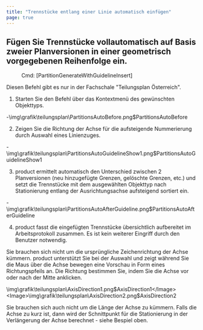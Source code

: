 ```yaml
---
title: "Trennstücke entlang einer Linie automatisch einfügen"
page: true
---
```

## F&#252;gen Sie Trennst&#252;cke vollautomatisch auf Basis zweier Planversionen in einer geometrisch vorgegebenen Reihenfolge ein.
<GeoDesigner> <Menu> Cmd: [PartitionGenerateWithGuidelineInsert] </Menu> 
</GeoDesigner>
<Warning>
Diesen Befehl gibt es nur in der Fachschale &quot;Teilungsplan &#214;sterreich&quot;. 
</Warning>



1. Starten Sie den Befehl &#252;ber das Kontextmen&#252; des gew&#252;nschten Objekttyps.

-<Image>\img\grafik\teilungsplan\PartitionsAutoBefore.png$PartitionsAutoBefore</Image>


2. Zeigen Sie die Richtung der Achse f&#252;r die aufsteigende Nummerierung durch  Auswahl eines Linienzuges.

-<Image>\img\grafik\teilungsplan\PartitionsAutoGuidelineShow1.png$PartitionsAutoGuidelineShow1</Image>


3. <Placeholder>product</Placeholder> ermittelt automatisch den Unterschied zwischen 2 Planversionen (neu hinzugef&#252;gte Grenzen, gel&#246;schte Grenzen, etc.) und setzt die Trennst&#252;cke mit dem ausgew&#228;hlten Objekttyp nach Stationierung entlang der Ausrichtungsachse aufsteigend sortiert ein.

-<Image>\img\grafik\teilungsplan\PartitionsAutoAfterGuideline.png$PartitionsAutoAfterGuideline</Image>


4. <Placeholder>product</Placeholder> fasst die eingef&#252;gten Trennst&#252;cke &#252;bersichtlich aufbereitet im Arbeitsprotokoll zusammen. Es ist kein weiterer Eingriff durch den Benutzer notwendig.




<Success>
Sie brauchen sich nicht um die urspr&#252;ngliche Zeichenrichtung der Achse k&#252;mmern.  <Placeholder>product</Placeholder> unterst&#252;tzt Sie bei der Auswahl und zeigt w&#228;hrend Sie die Maus &#252;ber die Achse bewegen eine Vorschau in Form eines Richtungspfeils an. Die Richtung bestimmen Sie, indem Sie die Achse  <Italic> vor oder nach der Mitte </Italic>  anklicken.

<Image>\img\grafik\teilungsplan\AxisDirection1.png$AxisDirection1</Image> 
<Image>\img\grafik\teilungsplan\AxisDirection2.png$AxisDirection2</Image>
</Success>

<Success>
Sie brauchen sich auch nicht um die L&#228;nge der Achse zu k&#252;mmern. Falls die Achse zu kurz ist, dann wird der Schnittpunkt f&#252;r die Stationierung in der Verl&#228;ngerung der Achse berechnet - siehe Bespiel oben.
</Success>

